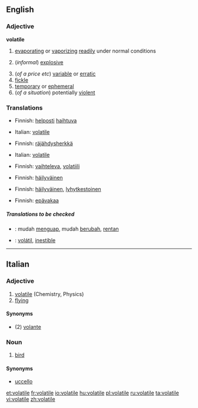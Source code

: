 ==English==

===Adjective===
{{wikipedia}}
'''volatile'''
#{{physics}} [[evaporating]] or [[vaporizing]] [[readily]] under normal conditions
#{{chemistry}} (''informal'') [[explosive]]
#(''of a price etc'') [[variable]] or [[erratic]]
# [[fickle]]
# [[temporary]] or [[ephemeral]]
#(''of a situation'') potentially [[violent]]

===Translations===
{{trans-top|evaporating or vaporizing readily under normal conditions}}
*Finnish: [[helposti]] [[haihtuva]]
{{trans-mid}}
*Italian: [[volatile#Italian|volatile]]
{{trans-bottom}}

{{trans-top|(informal) explosive}}
*Finnish: [[räjähdysherkkä]]
{{trans-mid}}
*Italian: [[volatile#Italian|volatile]]
{{trans-bottom}}

{{trans-top|(of a price etc) variable or erratic}}
*Finnish: [[vaihteleva]], [[volatiili]]
{{trans-mid}}
{{trans-bottom}}

{{trans-top|fickle}}
*Finnish: [[häilyväinen]]
{{trans-mid}}
{{trans-bottom}}

{{trans-top|temporary or ephemeral}}
*Finnish: [[häilyväinen]], [[lyhytkestoinen]]
{{trans-mid}}
{{trans-bottom}}

{{trans-top|(of a situation) potentially violent}}
*Finnish: [[epävakaa]]
{{trans-mid}}
{{trans-bottom}}

=====Translations to be checked=====
{{checktrans}}
{{top}}
*{{ttbc|Indonesian}}: mudah [[uap|menguap]], mudah [[ubah|berubah]], [[rentan]]
{{mid}}
*{{ttbc|Spanish}}: [[volátil]], [[inestible]]
{{bottom}}

----

==Italian==

===Adjective===
{{it-adj|volatil|e|i}}

# [[volatile#English|volatile]] (Chemistry, Physics)
# [[flying]]

====Synonyms====
*(2) [[volante]]

===Noun===
{{it-noun|volatil|m|e|i}} 

# [[bird]]

====Synonyms====
*[[uccello]]

[[et:volatile]]
[[fr:volatile]]
[[io:volatile]]
[[hu:volatile]]
[[pl:volatile]]
[[ru:volatile]]
[[ta:volatile]]
[[vi:volatile]]
[[zh:volatile]]